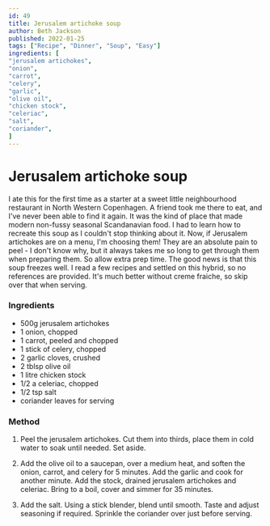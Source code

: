 ```yaml
---
id: 49
title: Jerusalem artichoke soup
author: Beth Jackson
published: 2022-01-25
tags: ["Recipe", "Dinner", "Soup", "Easy"]
ingredients: [
"jerusalem artichokes",
"onion",
"carrot",
"celery",
"garlic",
"olive oil",
"chicken stock",
"celeriac",
"salt",
"coriander",
]
---
```


# Jerusalem artichoke soup

<BlogTextWrapper>

I ate this for the first time as a starter at a sweet little neighbourhood restaurant in North Western Copenhagen. A friend took me there to eat, and I've never been able to find it again. It was the kind of place that made modern non-fussy seasonal Scandanavian food. I had to learn how to recreate this soup as I couldn't stop thinking about it. Now, if Jerusalem artichokes are on a menu, I'm choosing them! They are an absolute pain to peel - I don't know why, but it always takes me so long to get through them when preparing them. So allow extra prep time. The good news is that this soup freezes well. I read a few recipes and settled on this hybrid, so no references are provided. It's much better without creme fraiche, so skip over that when serving.

</BlogTextWrapper>

<BlogTextWrapper>

### Ingredients

- 500g jerusalem artichokes
- 1 onion, chopped
- 1 carrot, peeled and chopped
- 1 stick of celery, chopped
- 2 garlic cloves, crushed
- 2 tblsp olive oil
- 1 litre chicken stock
- 1/2 a celeriac, chopped
- 1/2 tsp salt
- coriander leaves for serving

</BlogTextWrapper>

<BlogTextWrapper>

### Method

1. Peel the jerusalem artichokes. Cut them into thirds, place them in cold water to soak until needed. Set aside.

2. Add the olive oil to a saucepan, over a medium heat, and soften the onion, carrot, and celery for 5 minutes. Add the garlic and cook for another minute. Add the stock, drained jerusalem artichokes and celeriac. Bring to a boil, cover and simmer for 35 minutes.

<Timer inputHours={0} inputMinutes={35} inputSeconds={0} />

3. Add the salt. Using a stick blender, blend until smooth. Taste and adjust seasoning if required. Sprinkle the coriander over just before serving.

</BlogTextWrapper>

<ClickableTags tags={tags} />
